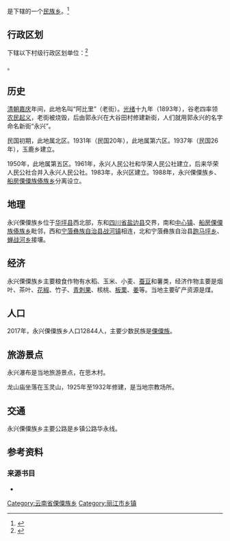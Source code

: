 {{中国乡级行政区
| 行政区全称           = 永兴傈僳族乡
| 景观照片文件名       = 
| 景观照片描述         = 
| 汉语拼音             = Yǒngxīng Lìsùzú Xiāng
| 旧称                 = 
| 地名出处             = 
| 位置图文件名         = 
| 位置图描述           = 
| 自定义图片           = {{Location map
 |China Yunnan
 |lat_deg=26|lat_min=50|lat_sec =41
 |lon_deg=101|lon_min=13|lon_sec =20
 |caption=永兴傈僳族乡在云南省的位置。
 |position=right
 |float=center
}}
{{Infobox mapframe|zoom=10|type=point|frame-width=250}}
| 上级行政区           = [[云南省|云南省]][[丽江市|丽江市]][[华坪县|华坪县]]
| 行政区类别           = 
| 行政区划代码         = 
| 行政区划             = 7
| 村委会               = 7
| 居委会               = 
| 建置时间             = 
| 领导职位             = <!-- 填写“乡长”“街道办主任”等。“镇长”为默认值，删除该参数即可得，注意不要赋空值 -->
| 领导名称             = <!-- 行政长官姓名 -->
| 领导职位2            = <!-- “党委书记”或其他官员的职位名 -->
| 领导名称2            = <!-- 行政长官姓名 -->
| 政府驻地             = 
| 毗邻行政区           = 
| 地理坐标             = {{coord|26|50|41|N|101|13|20|E|format=dms||display=it}}
| 总面积               = 314.6平方公里
| 总人口               = 12844
| 总人口年份           = 2017
| 户籍人口             = 
| 户籍人口年份         = 
| 常住人口             = 
| 常住人口年份         = 
| 人口密度             = <!-- 需手动填写单位 -->
| GDP                  = 
| GDP年份              = 
| 邮政编码             = 674805
| 电话区号             = 888
| 官方网站             = 
| 网站名称             = 
}}
'''{{PAGENAMEBASE}}'''是{{PRC admin/fullname|53/07/23/204/000|3}}下辖的一个[[民族乡|民族乡]]。<ref>{{PRC admin/ref sgc|{{PRC admin/parent|53/07/23/204/000}}}}</ref>

== 行政区划 ==
{{PAGENAMEBASE}}下辖以下村级行政区划单位：<ref>{{PRC admin/ref sgc|53/07/23/204/000}}</ref>

{{PRC admin/children|53/07/23/204/000}}。

== 历史 ==
[[清朝|清朝]][[嘉庆|嘉庆]]年间，此地名叫“阿比里”（老街）。{{sfn|和静|刘正芳|1997|p=48}}[[光绪|光绪]]十九年（1893年），谷老四率领[[农民起义|农民起义]]，老街被烧毁，后由郭永兴在大谷田村修建新街，人们就用郭永兴的名字命名新街“永兴”。{{sfn|和静|刘正芳|1997|p=48}}

民国初期，此地属北区。{{sfn|和静|刘正芳|1997|p=48}}1931年（民国20年），此地属第六区。{{sfn|和静|刘正芳|1997|p=48}}1937年（民国26年），玉鹿乡建立。{{sfn|和静|刘正芳|1997|p=48}}

1950年，此地属第五区。{{sfn|和静|刘正芳|1997|p=48}}1961年，永兴人民公社和华荣人民公社建立，后来华荣人民公社合并入永兴人民公社。{{sfn|和静|刘正芳|1997|p=48}}1983年，永兴区建立。{{sfn|和静|刘正芳|1997|p=48}}1988年，永兴傈僳族乡、[[船房傈僳族傣族乡|船房傈僳族傣族乡]]分离设立。{{sfn|和静|刘正芳|1997|p=48}}

== 地理 ==
永兴傈僳族乡位于[[华坪县|华坪县]]西北部，东和[[四川省|四川省]][[盐边县|盐边县]]交界，南和[[中心镇_(华坪县)|中心镇]]、[[船房傈僳族傣族乡|船房傈僳族傣族乡]]毗邻，西和[[宁蒗彝族自治县|宁蒗彝族自治县]][[战河镇|战河镇]]相连，北和宁蒗彝族自治县[[跑马坪乡|跑马坪乡]]、[[蝉战河乡|蝉战河乡]]接壤。

== 经济 ==
永兴傈僳族乡主要粮食作物有水稻、玉米、小麦、[[蚕豆|蚕豆]]和薯类，经济作物主要是烟叶、茶叶、[[花椒|花椒]]、竹子、[[青刺果|青刺果]]、核桃、[[板栗|板栗]]、[[薑|姜]]等。{{sfn|和静|刘正芳|1997|p=48}}当地主要矿产资源是煤。{{sfn|和静|刘正芳|1997|p=48}}

== 人口 ==
{{Historical populations
| title= 人口数据
| type = China
| source = 
| 1990 | 14244
| 2017 | 12844
}}
2017年，永兴傈僳族乡人口12844人，主要少数民族是[[傈僳族|傈僳族]]。

== 旅游景点 ==
永兴瀑布是当地旅游景点，在思木村。

龙山庙坐落在玉灵山，1925年至1932年修建，是当地宗教场所。

== 交通 ==
永兴傈僳族乡主要公路是乡镇公路华永线。

== 参考资料 ==
{{reflist}}

=== 来源书目 ===
*{{cite book |editor1=和静 | editor2=刘正芳 |title=《华坪县志》 |date=1997 |publisher=云南民族出版社 |location=云南省昆明市 |isbn=7-5367-1385-1}}

{{PRC admin/navcat|53/07/23/204/000}}

{{DEFAULTSORT:Yong永兴}}
[[Category:云南省傈僳族乡|Category:云南省傈僳族乡]]
[[Category:丽江市乡镇|Category:丽江市乡镇]]